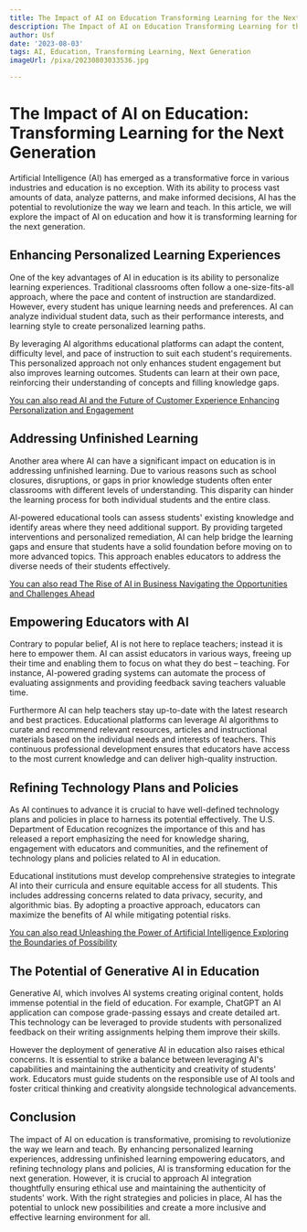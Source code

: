 ```yaml
---
title: The Impact of AI on Education Transforming Learning for the Next Generation
description: The Impact of AI on Education Transforming Learning for the Next Generation
author: Usf
date: '2023-08-03'
tags: AI, Education, Transforming Learning, Next Generation
imageUrl: /pixa/20230803033536.jpg

---
```

# The Impact of AI on Education: Transforming Learning for the Next Generation

Artificial Intelligence (AI)  has emerged as a  transformative force in  various industries and education is no exception. With its ability to process vast amounts of data, analyze patterns, and make informed decisions, AI has  the potential to revolutionize the way we  learn and teach. In this article, we will explore the impact of  AI on education and how  it is transforming learning for the next generation.

## Enhancing Personalized Learning Experiences

One of the key advantages  of AI in education is its ability to  personalize learning experiences. Traditional classrooms often follow a one-size-fits-all approach, where the pace and content of instruction are standardized. However, every student  has unique learning  needs and preferences. AI can analyze individual student  data, such as their performance interests, and learning style to create  personalized learning paths.

By leveraging AI algorithms  educational  platforms can adapt the  content, difficulty level, and pace of instruction to suit each student's requirements. This personalized approach  not only enhances student engagement but also improves learning outcomes. Students can learn at their own pace, reinforcing their  understanding of concepts and filling knowledge gaps.

[You can also read AI and the Future of Customer Experience Enhancing Personalization and Engagement](AI%20and%20the%20Future%20of%20Customer%20Experience%20Enhancing%20Personalization%20and%20Engagement)


## Addressing Unfinished Learning

Another area where AI can have a significant impact on education is in addressing unfinished  learning.  Due to various reasons such as school closures, disruptions, or gaps in prior  knowledge students often enter classrooms with different levels  of understanding. This disparity can hinder the learning process for both individual students and  the  entire class.

AI-powered educational tools can assess students' existing  knowledge and identify areas where they need additional  support.  By providing targeted interventions and personalized  remediation,  AI can help bridge the learning gaps and ensure  that students have  a solid foundation before moving on to more advanced topics. This approach enables educators  to address  the diverse needs of their students effectively.

[You can also read The Rise of AI in Business Navigating the Opportunities and Challenges Ahead](The%20Rise%20of%20AI%20in%20Business%20Navigating%20the%20Opportunities%20and%20Challenges%20Ahead)


## Empowering  Educators with AI

Contrary to popular belief, AI is not here to  replace teachers; instead it is here to empower them. AI can assist educators in  various ways, freeing up their time and enabling them to focus  on what they do best  – teaching. For  instance, AI-powered grading systems can automate the  process of evaluating assignments and providing feedback saving teachers valuable time.

Furthermore AI can help teachers stay up-to-date with the latest research and best practices. Educational platforms can leverage AI algorithms to curate and recommend  relevant resources, articles and instructional materials based  on the individual needs  and interests of teachers. This continuous professional development ensures  that  educators  have access to the most current knowledge and can deliver  high-quality  instruction.

## Refining  Technology Plans  and Policies

As AI continues to advance it is crucial to have  well-defined technology plans and policies in place  to harness its potential  effectively. The U.S. Department of Education recognizes  the  importance of this and has released a report emphasizing the need for knowledge sharing, engagement with educators and  communities, and the refinement of technology plans and policies related to AI in education.

Educational institutions must develop comprehensive strategies to integrate AI into their curricula and ensure equitable access for all students. This includes addressing concerns related to data privacy, security, and  algorithmic bias. By adopting a proactive approach, educators can maximize the  benefits of AI while mitigating potential risks.

[You can also read Unleashing the Power of Artificial Intelligence Exploring the Boundaries of Possibility](Unleashing%20the%20Power%20of%20Artificial%20Intelligence%20Exploring%20the%20Boundaries%20of%20Possibility)


## The Potential of Generative AI in  Education

Generative AI, which  involves AI systems creating original  content, holds  immense potential in the  field of education. For example, ChatGPT an AI application can compose grade-passing essays and create detailed art. This technology can be leveraged to provide students with  personalized feedback on their writing assignments helping them improve their skills.

However the deployment  of generative AI in education also raises ethical concerns. It is essential to strike a balance between leveraging AI's capabilities and maintaining the authenticity and creativity of students' work. Educators must guide students on the responsible use of  AI  tools and foster critical thinking and creativity alongside technological advancements.

## Conclusion

The impact  of AI on  education is  transformative, promising to revolutionize the way we learn and teach.  By enhancing personalized learning experiences,  addressing unfinished learning empowering educators, and refining technology plans and policies, AI  is transforming education  for the next generation. However, it is crucial to approach AI integration thoughtfully ensuring ethical use and maintaining the  authenticity of students' work. With the right strategies and policies in place, AI has the potential to unlock new possibilities and create a more inclusive  and effective learning  environment for all.